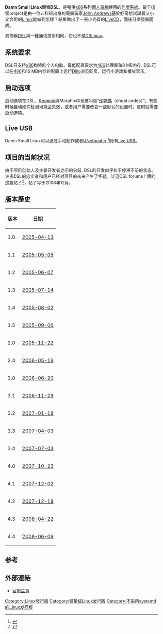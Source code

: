 {{noteTA
|G1=IT
}}
{{Expand|time=2009-10-14}}
{{更新|time=2019-02-07T12:28:12+00:00}}
{{Infobox OS
| logo = DSL-logo.jpg
| name = Damn Small Linux
| screenshot = DSmallLinux.PNG
| screenshot_size = 250px
| caption = Damn Small Linux 4.4.10
| developer = John Andrews, et al.
| family = [[類Unix系統|類Unix系統]]
| source_model = [[開放源碼|開放源碼]]
| working_state = 支援中
| latest_release_version = 4.4.10
| latest_release_date = {{release date|2008|11|18}}
| kernel_type = [[整塊性核心|整塊性核心]]
| ui = [[JWM|JWM]]及[[Fluxbox|Fluxbox]]
| license = 主要[[GNU_GPL|GNU GPL]]及其他條款
| website = [http://www.damnsmalllinux.org/ www.damnsmalllinux.org]
}}

'''Damn Small Linux'''簡稱'''DSL'''，是種供[[x86|x86]]系列[[個人電腦|個人電腦]]使用的[[作業系統|作業系統]]。最早這個project是由一位非科班出身的電腦玩家[[John_Andrews|John Andrews]]基於好奇想試試看又小又合用的[[Linux|Linux]]能做到怎樣？結果做出了一張小光碟的[[LiveCD|LiveCD]]，而後日漸發展而成。

其簡稱[[DSL|DSL]]與一種通信技術相同，它也不是[[DSLinux|DSLinux]]。

==系统要求==
DSL只支持[[x86_architecture|x86]]构架的个人电脑。最低配置要求为[[Intel_80486|486]]处理器和8 MB内存. DSL可以在[[Intel_80486|486]]和16 MB内存的配置上运行[[Dillo|Dillo]]浏览网页，运行小游戏和播放音乐。

==启动选项==
启动选项在DSL、[[Knoppix|Knoppix]]與Morphix中也被叫做“[[作弊碼|作弊碼]]（cheat codes）”。有些时候自动硬件检测可能会失效，或者用户需要改变一些默认的设置时，这时就需要启动选项。

==Live USB==
Damn Small Linux可以通过手动制作或者[[UNetbootin|UNetbootin]] <ref>{{cite web |url=http://unetbootin.sourceforge.net/ |title=UNetbootin - Homepage and Downloads |accessdate=2009-10-13 |archive-date=2015-07-28 |archive-url=https://web.archive.org/web/20150728112731/http://unetbootin.sourceforge.net/ |dead-url=no }}</ref>制作[[Live_USB|Live USB]]。

==项目的当前状况==
由于项目创始人及主要开发者之间的分歧, DSL的开发似乎处于停滞不前的状态。许多DSL的忠实者和用户已经对项目的未来产生了怀疑。详见DSL forums上面的这篇帖子<ref>{{cite web |url=http://damnsmalllinux.org/cgi-bin/forums/ikonboard.cgi?;act=ST;f=4;t=20537 |title=iB::Topic::The Future of DSL |deadurl=yes |archiveurl=https://web.archive.org/web/20120701073000/http://damnsmalllinux.org/cgi-bin/forums/ikonboard.cgi?%3Bact=ST%3Bf%3D4%3Bt%3D20537 |archivedate=2012-07-01 |accessdate=2009-10-13 }}</ref>，帖子写于2008年12月。

== 版本歷史 ==
{| 
|-
! 版本
! 日期
|-
|1.0
|[[2005-04-13|2005-04-13]]
|-
|1.1
|[[2005-05-05|2005-05-05]]
|-
|1.2
|[[2005-06-07|2005-06-07]]
|-
|1.3
|[[2005-07-14|2005-07-14]]
|-
|1.4
|[[2005-08-02|2005-08-02]]
|-
|1.5
|[[2005-09-06|2005-09-06]]
|-
|2.0
|[[2005-11-22|2005-11-22]]
|-
|2.4
|[[2006-05-16|2006-05-16]]
|-
|3.0
|[[2006-06-20|2006-06-20]]
|-
|3.1
|[[2006-11-29|2006-11-29]]
|-
|3.2
|[[2007-01-18|2007-01-18]]
|-
|3.3
|[[2007-04-03|2007-04-03]]
|-
|3.4
|[[2007-07-03|2007-07-03]]
|-
|4.0
|[[2007-10-23|2007-10-23]]
|-
|4.1
|[[2007-12-02|2007-12-02]]
|-
|4.2
|[[2007-12-18|2007-12-18]]
|-
|4.3
|[[2008-04-22|2008-04-22]]
|-
|4.4
|[[2008-06-09|2008-06-09]]
|}

== 参考 ==
{{reflist}}

== 外部連結 ==
* [http://www.damnsmalllinux.org/download.html 官網主頁]{{Wayback|url=http://www.damnsmalllinux.org/download.html |date=20090430112753 }}

{{linux-distro}}

[[Category:Linux發行版|Category:Linux發行版]]
[[Category:轻量级Linux发行版|Category:轻量级Linux发行版]]
[[Category:不采用systemd的Linux发行版|Category:不采用systemd的Linux发行版]]